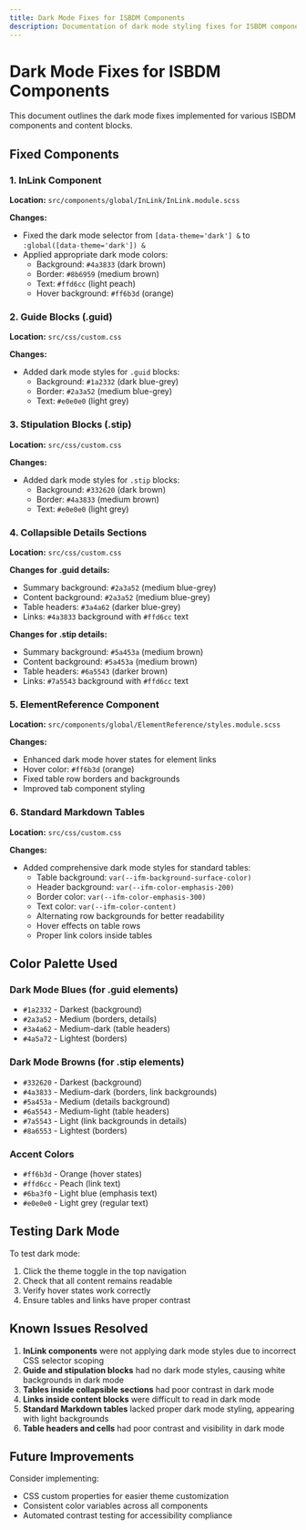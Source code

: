 ```yaml
---
title: Dark Mode Fixes for ISBDM Components
description: Documentation of dark mode styling fixes for ISBDM components and content blocks
---
```


# Dark Mode Fixes for ISBDM Components

This document outlines the dark mode fixes implemented for various ISBDM components and content blocks.

## Fixed Components

### 1. InLink Component
**Location:** `src/components/global/InLink/InLink.module.scss`

**Changes:**
- Fixed the dark mode selector from `[data-theme='dark'] &` to `:global([data-theme='dark']) &`
- Applied appropriate dark mode colors:
  - Background: `#4a3833` (dark brown)
  - Border: `#8b6959` (medium brown)
  - Text: `#ffd6cc` (light peach)
  - Hover background: `#ff6b3d` (orange)

### 2. Guide Blocks (.guid)
**Location:** `src/css/custom.css`

**Changes:**
- Added dark mode styles for `.guid` blocks:
  - Background: `#1a2332` (dark blue-grey)
  - Border: `#2a3a52` (medium blue-grey)
  - Text: `#e0e0e0` (light grey)

### 3. Stipulation Blocks (.stip)
**Location:** `src/css/custom.css`

**Changes:**
- Added dark mode styles for `.stip` blocks:
  - Background: `#332620` (dark brown)
  - Border: `#4a3833` (medium brown)
  - Text: `#e0e0e0` (light grey)

### 4. Collapsible Details Sections
**Location:** `src/css/custom.css`

**Changes for .guid details:**
- Summary background: `#2a3a52` (medium blue-grey)
- Content background: `#2a3a52` (medium blue-grey)
- Table headers: `#3a4a62` (darker blue-grey)
- Links: `#4a3833` background with `#ffd6cc` text

**Changes for .stip details:**
- Summary background: `#5a453a` (medium brown)
- Content background: `#5a453a` (medium brown)
- Table headers: `#6a5543` (darker brown)
- Links: `#7a5543` background with `#ffd6cc` text

### 5. ElementReference Component
**Location:** `src/components/global/ElementReference/styles.module.scss`

**Changes:**
- Enhanced dark mode hover states for element links
- Hover color: `#ff6b3d` (orange)
- Fixed table row borders and backgrounds
- Improved tab component styling

### 6. Standard Markdown Tables
**Location:** `src/css/custom.css`

**Changes:**
- Added comprehensive dark mode styles for standard tables:
  - Table background: `var(--ifm-background-surface-color)`
  - Header background: `var(--ifm-color-emphasis-200)`
  - Border color: `var(--ifm-color-emphasis-300)`
  - Text color: `var(--ifm-color-content)`
  - Alternating row backgrounds for better readability
  - Hover effects on table rows
  - Proper link colors inside tables

## Color Palette Used

### Dark Mode Blues (for .guid elements)
- `#1a2332` - Darkest (background)
- `#2a3a52` - Medium (borders, details)
- `#3a4a62` - Medium-dark (table headers)
- `#4a5a72` - Lightest (borders)

### Dark Mode Browns (for .stip elements)
- `#332620` - Darkest (background)
- `#4a3833` - Medium-dark (borders, link backgrounds)
- `#5a453a` - Medium (details background)
- `#6a5543` - Medium-light (table headers)
- `#7a5543` - Light (link backgrounds in details)
- `#8a6553` - Lightest (borders)

### Accent Colors
- `#ff6b3d` - Orange (hover states)
- `#ffd6cc` - Peach (link text)
- `#6ba3f0` - Light blue (emphasis text)
- `#e0e0e0` - Light grey (regular text)

## Testing Dark Mode

To test dark mode:
1. Click the theme toggle in the top navigation
2. Check that all content remains readable
3. Verify hover states work correctly
4. Ensure tables and links have proper contrast

## Known Issues Resolved

1. **InLink components** were not applying dark mode styles due to incorrect CSS selector scoping
2. **Guide and stipulation blocks** had no dark mode styles, causing white backgrounds in dark mode
3. **Tables inside collapsible sections** had poor contrast in dark mode
4. **Links inside content blocks** were difficult to read in dark mode
5. **Standard Markdown tables** lacked proper dark mode styling, appearing with light backgrounds
6. **Table headers and cells** had poor contrast and visibility in dark mode

## Future Improvements

Consider implementing:
- CSS custom properties for easier theme customization
- Consistent color variables across all components
- Automated contrast testing for accessibility compliance